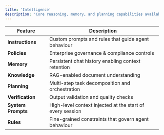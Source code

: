 ```yaml
---
title: 'Intelligence'
description: 'Core reasoning, memory, and planning capabilities available to agents.'
---
```


| Feature | Description |
|---------|-------------|
| **Instructions** | Custom prompts and rules that guide agent behaviour |
| **Policies** | Enterprise governance & compliance controls |
| **Memory** | Persistent chat history enabling context retention |
| **Knowledge** | RAG-enabled document understanding |
| **Planning** | Multi-step task decomposition and orchestration |
| **Verification** | Output validation and quality checks | 
| **System Prompts** | High-level context injected at the start of every session |
| **Rules** | Fine-grained constraints that govern agent behaviour | 